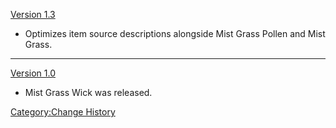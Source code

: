 [[Version 1.3]]
*Optimizes item source descriptions alongside Mist Grass Pollen and Mist Grass.
----
[[Version 1.0]]
*Mist Grass Wick was released.
<noinclude>[[Category:Change History]]</noinclude>